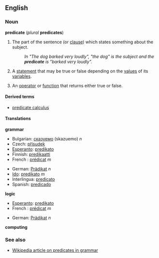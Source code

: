 ==English==
===Noun===
'''predicate''' (''plural'' '''predicates''')

#{{grammar}} The part of the sentence (or [[clause]]) which states something about the subject.
#:''In "The dog barked very loudly", "the dog" is the subject and the '''predicate''' is "barked very loudly".''
#{{logic}} A [[statement]] that may be true or false depending on the [[value]]s of its [[variable]]s.
#{{computing}} An [[operator]] or [[function]] that returns either true or false.

====Derived terms====
*[[predicate calculus]]

====Translations====

'''grammar'''
{{top}}
*Bulgarian: [[сказуемо]] (skazuemo) ''n''
*Czech: [[přísudek]]
*[[Esperanto]]: [[predikato]]
*Finnish: [[predikaatti]]
*French : [[prédicat]] ''m''
{{mid}}
*German: [[Prädikat]] ''n''
*[[Ido]]: [[predikato]] ''m''
*Interlingua: [[predicato]]
*Spanish: [[predicado]]
{{bottom}}

'''logic'''
{{top}}
*[[Esperanto]]: [[predikato]]
*French : [[prédicat]] ''m''
{{mid}}
*German: [[Prädikat]] ''n''
{{bottom}}

'''computing'''
{{top}}
{{mid}}
{{bottom}}

===See also===
*[[w:Predicate (grammar)|Wikipedia article on predicates in grammar]]